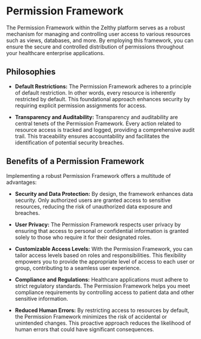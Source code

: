 # Permission Framework

The Permission Framework within the Zelthy platform serves as a robust mechanism for managing and controlling user access to various resources such as views, databases, and more. By employing this framework, you can ensure the secure and controlled distribution of permissions throughout your healthcare enterprise applications.

## Philosophies

- **Default Restrictions:**
   The Permission Framework adheres to a principle of default restriction. In other words, every resource is inherently restricted by default. This foundational approach enhances security by requiring explicit permission assignments for access.

- **Transparency and Auditability:**
   Transparency and auditability are central tenets of the Permission Framework. Every action related to resource access is tracked and logged, providing a comprehensive audit trail. This traceability ensures accountability and facilitates the identification of potential security breaches.

## Benefits of a Permission Framework

Implementing a robust Permission Framework offers a multitude of advantages:

- **Security and Data Protection:**
   By design, the framework enhances data security. Only authorized users are granted access to sensitive resources, reducing the risk of unauthorized data exposure and breaches.

- **User Privacy:**
   The Permission Framework respects user privacy by ensuring that access to personal or confidential information is granted solely to those who require it for their designated roles.

- **Customizable Access Levels:**
   With the Permission Framework, you can tailor access levels based on roles and responsibilities. This flexibility empowers you to provide the appropriate level of access to each user or group, contributing to a seamless user experience.

- **Compliance and Regulations:**
   Healthcare applications must adhere to strict regulatory standards. The Permission Framework helps you meet compliance requirements by controlling access to patient data and other sensitive information.

- **Reduced Human Errors:**
   By restricting access to resources by default, the Permission Framework minimizes the risk of accidental or unintended changes. This proactive approach reduces the likelihood of human errors that could have significant consequences.

